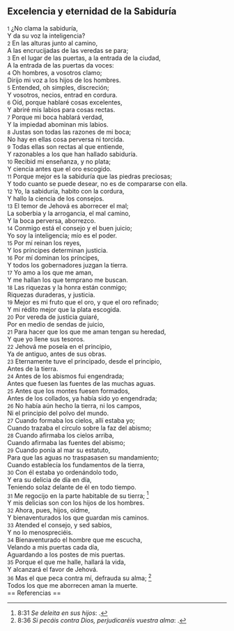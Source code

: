 == Excelencia y eternidad de la Sabiduría ==

{{anchor|1}} <small>1</small> ¿No clama la sabiduría,<br>
Y da su voz la inteligencia?<br>
{{anchor|2}} <small>2</small> En las alturas junto al camino,<br>
A las encrucijadas de las veredas se para;<br>
{{anchor|3}} <small>3</small> En el lugar de las puertas, a la entrada de la ciudad,<br>
A la entrada de las puertas da voces:<br>
{{anchor|4}} <small>4</small> Oh hombres, a vosotros clamo;<br>
Dirijo mi voz a los hijos de los hombres.<br>
{{anchor|5}} <small>5</small> Entended, oh simples, discreción;<br>
Y vosotros, necios, entrad en cordura.<br>
{{anchor|6}} <small>6</small> Oíd, porque hablaré cosas excelentes,<br>
Y abriré mis labios para cosas rectas.<br>
{{anchor|7}} <small>7</small> Porque mi boca hablará verdad,<br>
Y la impiedad abominan mis labios.<br>
{{anchor|8}} <small>8</small> Justas son todas las razones de mi boca;<br>
No hay en ellas cosa perversa ni torcida.<br>
{{anchor|9}} <small>9</small> Todas ellas son rectas al que entiende,<br>
Y razonables a los que han hallado sabiduría.<br>
{{anchor|10}} <small>10</small> Recibid mi enseñanza, y no plata;<br>
Y ciencia antes que el oro escogido.<br>
{{anchor|11}} <small>11</small> Porque mejor es la sabiduría que las piedras preciosas;<br>
Y todo cuanto se puede desear, no es de compararse con ella.<br>
{{anchor|12}} <small>12</small> Yo, la sabiduría, habito con la cordura,<br>
Y hallo la ciencia de los consejos.<br>
{{anchor|13}} <small>13</small> El temor de Jehová es aborrecer el mal;<br>
La soberbia y la arrogancia, el mal camino,<br>
Y la boca perversa, aborrezco.<br>
{{anchor|14}} <small>14</small> Conmigo está el consejo y el buen juicio;<br>
Yo soy la inteligencia; mío es el poder.<br>
{{anchor|15}} <small>15</small> Por mí reinan los reyes,<br>
Y los príncipes determinan justicia.<br>
{{anchor|16}} <small>16</small> Por mí dominan los príncipes,<br>
Y todos los gobernadores juzgan la tierra.<br>
{{anchor|17}} <small>17</small> Yo amo a los que me aman,<br>
Y me hallan los que temprano me buscan.<br>
{{anchor|18}} <small>18</small> Las riquezas y la honra están conmigo;<br>
Riquezas duraderas, y justicia.<br>
{{anchor|19}} <small>19</small> Mejor es mi fruto que el oro, y que el oro refinado;<br>
Y mi rédito mejor que la plata escogida.<br>
{{anchor|20}} <small>20</small> Por vereda de justicia guiaré,<br>
Por en medio de sendas de juicio,<br>
{{anchor|21}} <small>21</small> Para hacer que los que me aman tengan su heredad,<br>
Y que yo llene sus tesoros.<br>
{{anchor|22}} <small>22</small> Jehová me poseía en el principio,<br>
Ya de antiguo, antes de sus obras.<br>
{{anchor|23}} <small>23</small> Eternamente tuve el principado, desde el principio,<br>
Antes de la tierra.<br>
{{anchor|24}} <small>24</small> Antes de los abismos fui engendrada;<br>
Antes que fuesen las fuentes de las muchas aguas.<br>
{{anchor|25}} <small>25</small> Antes que los montes fuesen formados,<br>
Antes de los collados, ya había sido yo engendrada;<br>
{{anchor|26}} <small>26</small> No había aún hecho la tierra, ni los campos,<br>
Ni el principio del polvo del mundo.<br>
{{anchor|27}} <small>27</small> Cuando formaba los cielos, allí estaba yo;<br>
Cuando trazaba el círculo sobre la faz del abismo;<br>
{{anchor|28}} <small>28</small> Cuando afirmaba los cielos arriba,<br>
Cuando afirmaba las fuentes del abismo;<br>
{{anchor|29}} <small>29</small> Cuando ponía al mar su estatuto,<br>
Para que las aguas no traspasasen su mandamiento;<br>
Cuando establecía los fundamentos de la tierra,<br>
{{anchor|30}} <small>30</small> Con él estaba yo ordenándolo todo,<br>
Y era su delicia de día en día,<br>
Teniendo solaz delante de él en todo tiempo.<br>
{{anchor|31}} <small>31</small> Me regocijo en la parte habitable de su tierra; <ref>8:31 ''Se deleita en sus hijos'': {{lib|LU|1|5|4}}.</ref><br>
Y mis delicias son con los hijos de los hombres.<br>
{{anchor|32}} <small>32</small> Ahora, pues, hijos, oídme,<br>
Y bienaventurados los que guardan mis caminos.<br>
{{anchor|33}} <small>33</small> Atended el consejo, y sed sabios,<br>
Y no lo menospreciéis.<br>
{{anchor|34}} <small>34</small> Bienaventurado el hombre que me escucha,<br>
Velando a mis puertas cada día,<br>
Aguardando a los postes de mis puertas.<br>
{{anchor|35}} <small>35</small> Porque el que me halle, hallará la vida,<br>
Y alcanzará el favor de Jehová.<br>
{{anchor|36}} <small>36</small> Mas el que peca contra mí, defrauda su alma; <ref>8:36 ''Si pecáis contra Dios, perjudicaréis vuestra alma'': {{lib|LU|131|2|8}}.</ref><br>
Todos los que me aborrecen aman la muerte.<br>
== Referencias ==

<references />
